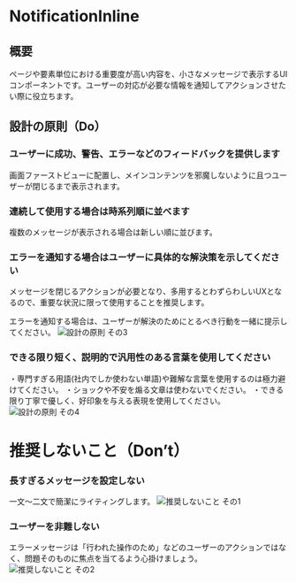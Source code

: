 
<Meta title="NotificationInline" of={NotificationInlineStories} />

# NotificationInline

<Canvas>
  <Story of={Component} />
</Canvas>

<Controls of={Component} />

## 概要

ページや要素単位における重要度が高い内容を、小さなメッセージで表示するUIコンポーネントです。ユーザーの対応が必要な情報を通知してアクションさせたい際に役立ちます。

## 設計の原則（Do）

### ユーザーに成功、警告、エラーなどのフィードバックを提供します

画面ファーストビューに配置し、メインコンテンツを邪魔しないように且つユーザーが閉じるまで表示されます。

### 連続して使用する場合は時系列順に並べます

複数のメッセージが表示される場合は新しい順に並びます。

### エラーを通知する場合はユーザーに具体的な解決策を示してください

メッセージを閉じるアクションが必要となり、多用するとわずらわしいUXとなるので、重要な状況に限って使用することを推奨します。

エラーを通知する場合は、ユーザーが解決のためにとるべき行動を一緒に提示してください。
![設計の原則 その3](/storybook/images/notification-inline_01.jpg)

### できる限り短く、説明的で汎用性のある言葉を使用してください

・専門すぎる用語(社内でしか使わない単語)や難解な言葉を使用するのは極力避けてください。
・ショックや不安を煽る文章は使わないでください。
・できる限り丁寧で優しく、好印象を与える表現を使用してください。
![設計の原則 その4](/storybook/images/notification-inline_02.jpg)

# 推奨しないこと（Don’t）

### 長すぎるメッセージを設定しない

一文〜二文で簡潔にライティングします。
![推奨しないこと その1](/storybook/images/notification-inline_03.jpg)

### ユーザーを非難しない

エラーメッセージは「行われた操作のため」などのユーザーのアクションではなく、問題そのものに焦点を当てるよう心掛けましょう。
![推奨しないこと その2](/storybook/images/notification-inline_04.jpg)
